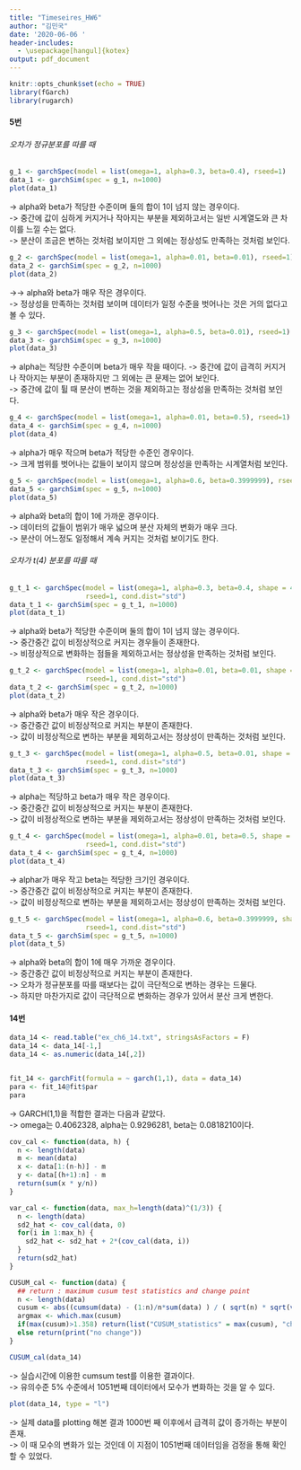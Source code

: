 ```yaml
---
title: "Timeseires_HW6"
author: "김민국"
date: '2020-06-06 '
header-includes:
  - \usepackage[hangul]{kotex}
output: pdf_document
---
```


```r
knitr::opts_chunk$set(echo = TRUE)
library(fGarch)
library(rugarch)

```


#### 5번
###### 오차가 정규분포를 따를 때
```r
g_1 <- garchSpec(model = list(omega=1, alpha=0.3, beta=0.4), rseed=1) 
data_1 <- garchSim(spec = g_1, n=1000)
plot(data_1)
```
-> alpha와 beta가 적당한 수준이며 둘의 합이 1이 넘지 않는 경우이다.  
-> 중간에 값이 심하게 커지거나 작아지는 부분을 제외하고서는 일반 시계열도와 큰 차이를 느낄 수는 없다.  
-> 분산이 조금은 변하는 것처럼 보이지만 그 외에는 정상성도 만족하는 것처럼 보인다.  

```r
g_2 <- garchSpec(model = list(omega=1, alpha=0.01, beta=0.01), rseed=1) 
data_2 <- garchSim(spec = g_2, n=1000)
plot(data_2)
```
->-> alpha와 beta가 매우 작은 경우이다.  
-> 정상성을 만족하는 것처럼 보이며 데이터가 일정 수준을 벗어나는 것은 거의 없다고 볼 수 있다. 

```r
g_3 <- garchSpec(model = list(omega=1, alpha=0.5, beta=0.01), rseed=1) 
data_3 <- garchSim(spec = g_3, n=1000)
plot(data_3)
```
-> alpha는 적당한 수준이며 beta가 매우 작을 때이다. 
-> 중간에 값이 급격히 커지거나 작아지는 부분이 존재하지만 그 외에는 큰 문제는 없어 보인다.  
-> 중간에 값이 튈 때 분산이 변하는 것을 제외하고는 정상성을 만족하는 것처럼 보인다.  

```r
g_4 <- garchSpec(model = list(omega=1, alpha=0.01, beta=0.5), rseed=1) 
data_4 <- garchSim(spec = g_4, n=1000)
plot(data_4)
```
-> alpha가 매우 작으며 beta가 적당한 수준인 경우이다.  
-> 크게 범위를 벗어나는 값들이 보이지 않으며 정상성을 만족하는 시계열처럼 보인다.  

```r
g_5 <- garchSpec(model = list(omega=1, alpha=0.6, beta=0.3999999), rseed=1) 
data_5 <- garchSim(spec = g_5, n=1000)
plot(data_5)
```
-> alpha와 beta의 합이 1에 가까운 경우이다.  
-> 데이터의 값들이 범위가 매우 넓으며 분산 자체의 변화가 매우 크다.  
-> 분산이 어느정도 일정해서 계속 커지는 것처럼 보이기도 한다.  

###### 오차가 t(4) 분포를 따를 때  
```r
g_t_1 <- garchSpec(model = list(omega=1, alpha=0.3, beta=0.4, shape = 4),
                   rseed=1, cond.dist="std") 
data_t_1 <- garchSim(spec = g_t_1, n=1000)
plot(data_t_1)
```
-> alpha와 beta가 적당한 수준이며 둘의 합이 1이 넘지 않는 경우이다.  
-> 중간중간 값이 비정상적으로 커지는 경우들이 존재한다.  
-> 비정상적으로 변화하는 점들을 제외하고서는 정상성을 만족하는 것처럼 보인다.  
```r
g_t_2 <- garchSpec(model = list(omega=1, alpha=0.01, beta=0.01, shape = 4),
                   rseed=1, cond.dist="std") 
data_t_2 <- garchSim(spec = g_t_2, n=1000)
plot(data_t_2)
```
-> alpha와 beta가 매우 작은 경우이다.  
-> 중간중간 값이 비정상적으로 커지는 부분이 존재한다.  
-> 값이 비정상적으로 변하는 부분을 제외하고서는 정상성이 만족하는 것처럼 보인다.  
```r
g_t_3 <- garchSpec(model = list(omega=1, alpha=0.5, beta=0.01, shape = 4),
                   rseed=1, cond.dist="std") 
data_t_3 <- garchSim(spec = g_t_3, n=1000)
plot(data_t_3)
```
-> alpha는 적당하고 beta가 매우 작은 경우이다.  
-> 중간중간 값이 비정상적으로 커지는 부분이 존재한다.  
-> 값이 비정상적으로 변하는 부분을 제외하고서는 정상성이 만족하는 것처럼 보인다.  
```r
g_t_4 <- garchSpec(model = list(omega=1, alpha=0.01, beta=0.5, shape = 4),
                   rseed=1, cond.dist="std") 
data_t_4 <- garchSim(spec = g_t_4, n=1000)
plot(data_t_4)
```
-> alphar가 매우 작고 beta는 적당한 크기인 경우이다.  
-> 중간중간 값이 비정상적으로 커지는 부분이 존재한다.  
-> 값이 비정상적으로 변하는 부분을 제외하고서는 정상성이 만족하는 것처럼 보인다.  

```r
g_t_5 <- garchSpec(model = list(omega=1, alpha=0.6, beta=0.3999999, shape = 4),
                   rseed=1, cond.dist="std") 
data_t_5 <- garchSim(spec = g_t_5, n=1000)
plot(data_t_5)
```
-> alpha와 beta의 합이 1에 매우 가까운 경우이다.  
-> 중간중간 값이 비정상적으로 커지는 부분이 존재한다.  
-> 오차가 정규분포를 따를 때보다는 값이 극단적으로 변하는 경우는 드물다.  
-> 하지만 마찬가지로 값이 극단적으로 변화하는 경우가 있어서 분산 크게 변한다.  

#### 14번
```r
data_14 <- read.table("ex_ch6_14.txt", stringsAsFactors = F)
data_14 <- data_14[-1,]
data_14 <- as.numeric(data_14[,2])


fit_14 <- garchFit(formula = ~ garch(1,1), data = data_14)
para <- fit_14@fit$par
para
```
-> GARCH(1,1)을 적합한 결과는 다음과 같았다.  
-> omega는 0.4062328, alpha는 0.9296281, beta는 0.0818210이다.  

```r
cov_cal <- function(data, h) {
  n <- length(data)
  m <- mean(data)
  x <- data[1:(n-h)] - m
  y <- data[(h+1):n] - m
  return(sum(x * y/n))
}

var_cal <- function(data, max_h=length(data)^(1/3)) {
  n <- length(data)
  sd2_hat <- cov_cal(data, 0)
  for(i in 1:max_h) {
    sd2_hat <- sd2_hat + 2*(cov_cal(data, i))
  }
  return(sd2_hat)
}

CUSUM_cal <- function(data) {
  ## return : maximum cusum test statistics and change point
  n <- length(data)
  cusum <- abs((cumsum(data) - (1:n)/n*sum(data) ) / ( sqrt(n) * sqrt(var_cal(data))))
  argmax <- which.max(cusum)
  if(max(cusum)>1.358) return(list("CUSUM_statistics" = max(cusum), "change_point"=argmax))
  else return(print("no change"))
}

CUSUM_cal(data_14)
```
-> 실습시간에 이용한 cumsum test를 이용한 결과이다.  
-> 유의수준 5% 수준에서 1051번째 데이터에서 모수가 변화하는 것을 알 수 있다.  

```r
plot(data_14, type = "l")
```
-> 실제 data를 plotting 해본 결과 1000번 째 이후에서 급격히 값이 증가하는 부분이 존재.  
-> 이 때 모수의 변화가 있는 것인데 이 지점이 1051번째 데이터임을 검정을 통해 확인할 수 있었다.  